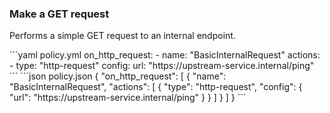 

### Make a GET request

Performs a simple GET request to an internal endpoint.

<CodeGroup>
```yaml policy.yml
on_http_request:
  - name: "BasicInternalRequest"
    actions:
    - type: "http-request"
    config:
    url: "https://upstream-service.internal/ping"
```
```json policy.json
{
  "on_http_request": [
    {
      "name": "BasicInternalRequest",
      "actions": [
        {
          "type": "http-request",
          "config": {
            "url": "https://upstream-service.internal/ping"
          }
        }
      ]
    }
  ]
}
```
</CodeGroup>
